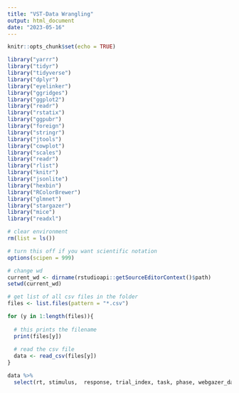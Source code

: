 ```yaml
---
title: "VST-Data Wrangling"
output: html_document
date: "2023-05-16"
---
```


```r
knitr::opts_chunk$set(echo = TRUE)
```

```r
library("yarrr")
library("tidyr")
library("tidyverse")
library("dplyr")
library("eyelinker")
library("ggridges")
library("ggplot2")
library("readr")
library("rstatix")
library("ggpubr")
library("foreign")
library("stringr")
library("jtools")
library("cowplot")
library("scales")
library("readr")
library("rlist")
library("knitr")
library("jsonlite")
library("hexbin")
library("RColorBrewer")
library("glmnet")
library("stargazer")
library("mice")
library("readxl")
```

```r
# clear environment
rm(list = ls())

# turn this off if you want scientific notation
options(scipen = 999)

# change wd
current_wd <- dirname(rstudioapi::getSourceEditorContext()$path)
setwd(current_wd)

# get list of all csv files in the folder
files <- list.files(pattern = "*.csv")
```

```r
for (y in 1:length(files)){
  
  # this prints the filename
  print(files[y])
  
  # read the csv file
  data <- read_csv(files[y])
}

```

```r
data %>% 
  select(rt, stimulus,  response, trial_index, task, phase, webgazer_data, correct_response)->df
```


